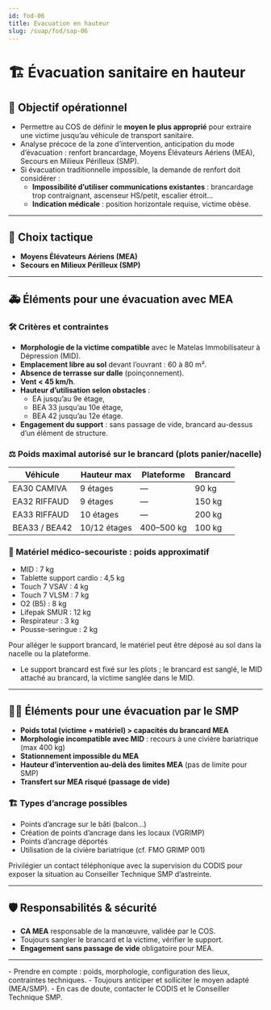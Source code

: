 ```yaml
---
id: fod-06
title: Evacuation en hauteur
slug: /suap/fod/sap-06
---
```



# 🏗️ Évacuation sanitaire en hauteur

## 🎯 Objectif opérationnel

- Permettre au COS de définir le **moyen le plus approprié** pour extraire une victime jusqu’au véhicule de transport sanitaire.
- Analyse précoce de la zone d’intervention, anticipation du mode d’évacuation : renfort brancardage, Moyens Élévateurs Aériens (MEA), Secours en Milieux Périlleux (SMP).
- Si évacuation traditionnelle impossible, la demande de renfort doit considérer :
    - **Impossibilité d’utiliser communications existantes** : brancardage trop contraignant, ascenseur HS/petit, escalier étroit…
    - **Indication médicale** : position horizontale requise, victime obèse.

---

## 🚒 Choix tactique

- **Moyens Élévateurs Aériens (MEA)**
- **Secours en Milieux Périlleux (SMP)**

---

## 🚑 Éléments pour une évacuation avec MEA

### 🛠️ Critères et contraintes

- **Morphologie de la victime compatible** avec le Matelas Immobilisateur à Dépression (MID).
- **Emplacement libre au sol** devant l’ouvrant : 60 à 80 m².
- **Absence de terrasse sur dalle** (poinçonnement).
- **Vent < 45 km/h**.
- **Hauteur d’utilisation selon obstacles** :
    - EA jusqu’au 9e étage,
    - BEA 33 jusqu’au 10e étage,
    - BEA 42 jusqu’au 12e étage.
- **Engagement du support** : sans passage de vide, brancard au-dessus d’un élément de structure.

### ⚖️ Poids maximal autorisé sur le brancard (plots panier/nacelle)

| Véhicule          | Hauteur max | Plateforme   | Brancard  |
|-------------------|-------------|--------------|-----------|
| EA30 CAMIVA       | 9 étages    | —            | 90 kg     |
| EA32 RIFFAUD      | 9 étages    | —            | 150 kg    |
| EA33 RIFFAUD      | 10 étages   | —            | 200 kg    |
| BEA33 / BEA42     | 10/12 étages| 400–500 kg   | 100 kg    |

### 🧰 Matériel médico-secouriste : poids approximatif

- MID : 7 kg
- Tablette support cardio : 4,5 kg
- Touch 7 VSAV : 4 kg
- Touch 7 VLSM : 7 kg
- O2 (B5) : 8 kg
- Lifepak SMUR : 12 kg
- Respirateur : 3 kg
- Pousse-seringue : 2 kg

<Admonition type="info">
Pour alléger le support brancard, le matériel peut être déposé au sol dans la nacelle ou la plateforme.
</Admonition>

- Le support brancard est fixé sur les plots ; le brancard est sanglé, le MID attaché au brancard, la victime sanglée dans le MID.

---

## 🧗‍♂️ Éléments pour une évacuation par le SMP

- **Poids total (victime + matériel) > capacités du brancard MEA**
- **Morphologie incompatible avec MID** : recours à une civière bariatrique (max 400 kg)
- **Stationnement impossible du MEA**
- **Hauteur d’intervention au-delà des limites MEA** (pas de limite pour SMP)
- **Transfert sur MEA risqué (passage de vide)**

### 🏗️ Types d’ancrage possibles

- Points d’ancrage sur le bâti (balcon…)
- Création de points d’ancrage dans les locaux (VGRIMP)
- Points d’ancrage déportés
- Utilisation de la civière bariatrique (cf. FMO GRIMP 001)

<Admonition type="caution">
Privilégier un contact téléphonique avec la supervision du CODIS pour exposer la situation au Conseiller Technique SMP d’astreinte.
</Admonition>

---

## 🛡️ Responsabilités & sécurité

- **CA MEA** responsable de la manœuvre, validée par le COS.
- Toujours sangler le brancard et la victime, vérifier le support.
- **Engagement sans passage de vide** obligatoire pour MEA.

---

<Admonition type="tip" title="À retenir !">
- Prendre en compte : poids, morphologie, configuration des lieux, contraintes techniques.
- Toujours anticiper et solliciter le moyen adapté (MEA/SMP).
- En cas de doute, contacter le CODIS et le Conseiller Technique SMP.
</Admonition>
